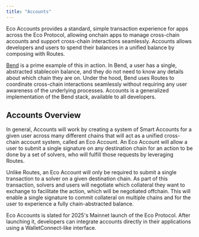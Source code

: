 ```yaml
---
title: "Accounts"
---
```


Eco Accounts provides a standard, simple transaction experience for apps across the Eco Protocol, allowing onchain apps to manage cross-chain accounts and support cross-chain interactions seamlessly. Accounts allows developers and users to spend their balances in a unified balance by composing with Routes.

[Bend](https://bend.eco/) is a prime example of this in action. In Bend, a user has a single, abstracted stablecoin balance, and they do not need to know any details about which chain they are on. Under the hood, Bend uses Routes to coordinate cross-chain interactions seamlessly without requiring any user awareness of the underlying processes. Accounts is a generalized implementation of the Bend stack, available to all developers.

## Accounts Overview

In general, Accounts will work by creating a system of Smart Accounts for a given user across many different chains that will act as a unified cross-chain account system, called an Eco Account. An Eco Account will allow a user to submit a single signature on any destination chain for an action to be done by a set of solvers, who will fulfill those requests by leveraging Routes.

Unlike Routes, an Eco Account will only be required to submit a single transaction to a solver on a given destination chain. As part of this transaction, solvers and users will negotiate which collateral they want to exchange to facilitate the action, which will be negotiated offchain. This will enable a single signature to commit collateral on multiple chains and for the user to experience a fully chain-abstracted balance.

Eco Accounts is slated for 2025's Mainnet launch of the Eco Protocol. After launching it, developers can integrate accounts directly in their applications using a WalletConnect-like interface.